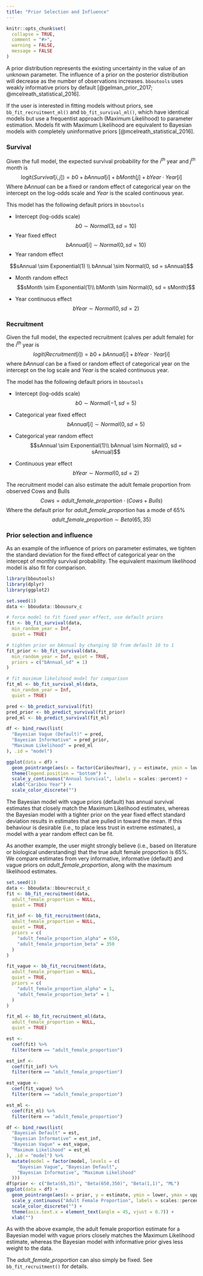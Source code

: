 ```yaml
---
title: "Prior Selection and Influence"
---
```


<!-- # Copyright 2022 Environment and Climate Change Canada -->
<!-- # Copyright 2023 Province of Alberta -->
<!-- # Copyright 2024 Province of Alberta -->
<!-- # -->
<!-- # Licensed under the Apache License, Version 2.0 (the "License"); -->
<!-- # you may not use this file except in compliance with the License. -->
<!-- # You may obtain a copy of the License at -->
<!-- # -->
<!-- # http://www.apache.org/licenses/LICENSE-2.0 -->
<!-- # -->
<!-- # Unless required by applicable law or agreed to in writing, software -->
<!-- # distributed under the License is distributed on an "AS IS" BASIS, -->
<!-- # WITHOUT WARRANTIES OR CONDITIONS OF ANY KIND, either express or implied. -->
<!-- # See the License for the specific language governing permissions and -->
<!-- # limitations under the License. -->

```r
knitr::opts_chunk$set(
  collapse = TRUE,
  comment = "#>",
  warning = FALSE,
  message = FALSE
)
```

A prior distribution represents the existing uncertainty in the value of an unknown parameter. 
The influence of a prior on the posterior distribution will decrease as the number of observations increases. 
`bboutools` uses weakly informative priors by default [@gelman_prior_2017; @mcelreath_statistical_2016].  

If the user is interested in fitting models without priors, see `bb_fit_recruitment_ml()` and `bb_fit_survival_ml()`, which have identical models but use a frequentist approach (Maximum Likelihood) to parameter estimation. 
Models fit with Maximum Likelihood are equivalent to Bayesian models with completely uninformative priors [@mcelreath_statistical_2016].  

### Survival

Given the full model, the expected survival probability for the $i^{th}$ year and $j^{th}$ month is
$$\text{logit}(Survival[i,j]) = b0 + bAnnual[i] + bMonth[j] + bYear \cdot Year[i]$$
Where $bAnnual$ can be a fixed or random effect of categorical year on the intercept on the log-odds scale and $Year$ is the scaled continuous year.  

This model has the following default priors in `bboutools`

- Intercept (log-odds scale)
$$b0 \sim Normal(3, sd = 10)$$
- Year fixed effect
$$bAnnual[i] \sim Normal(0, sd = 10)$$
- Year random effect

$$sAnnual \sim Exponential(1) \\
bAnnual \sim Normal(0, sd = sAnnual)$$

- Month random effect
$$sMonth \sim Exponential(1)\\
bMonth \sim Normal(0, sd = sMonth)$$

- Year continuous effect
$$bYear \sim Normal(0, sd = 2)$$

### Recruitment

Given the full model, the expected recruitment (calves per adult female) for the $i^{th}$ year is
$$logit(Recruitment[i]) = b0 + bAnnual[i] + bYear \cdot Year[i]$$
where $bAnnual$ can be a fixed or random effect of categorical year on the intercept on the log scale and $Year$ is the scaled continuous year. 

The model has the following default priors in `bboutools`

- Intercept (log-odds scale)
$$b0 \sim Normal(-1, sd = 5)$$

- Categorical year fixed effect
$$bAnnual[i] \sim Normal(0, sd = 5)$$

- Categorical year random effect
$$sAnnual \sim Exponential(1)\\
bAnnual \sim Normal(0, sd = sAnnual)$$

- Continuous year effect
$$bYear \sim Normal(0, sd = 2)$$ 


The recruitment model can also estimate the adult female proportion from observed Cows and Bulls
$$Cows = adult\_female\_proportion \cdot (Cows + Bulls)$$
Where the default prior for $adult\_female\_proportion$ has a mode of 65%
$$adult\_female\_proportion \sim Beta(65, 35)$$  

### Prior selection and influence

As an example of the influence of priors on parameter estimates, we tighten the standard deviation for the fixed effect of categorical year on the intercept of monthly survival probability.
The equivalent maximum likelihood model is also fit for comparison.

```r
library(bboutools)
library(dplyr)
library(ggplot2)
```

```r
set.seed(1)
data <- bboudata::bbousurv_c

# force model to fit fixed year effect, use default priors
fit <- bb_fit_survival(data, 
  min_random_year = Inf, 
  quiet = TRUE)

# tighten prior on bAnnual by changing SD from default 10 to 1
fit_prior <- bb_fit_survival(data,
  min_random_year = Inf, quiet = TRUE,
  priors = c("bAnnual_sd" = 1)
)

# fit maximum likelihood model for comparison
fit_ml <- bb_fit_survival_ml(data, 
  min_random_year = Inf, 
  quiet = TRUE)
```

```r
pred <- bb_predict_survival(fit)
pred_prior <- bb_predict_survival(fit_prior)
pred_ml <- bb_predict_survival(fit_ml)

df <- bind_rows(list(
  "Bayesian Vague (Default)" = pred,
  "Bayesian Informative" = pred_prior,
  "Maximum Likelihood" = pred_ml
), .id = "model")

ggplot(data = df) +
  geom_pointrange(aes(x = factor(CaribouYear), y = estimate, ymin = lower, ymax = upper, color = model), position = position_dodge(width = 0.5)) +
  theme(legend.position = "bottom") +
  scale_y_continuous("Annual Survival", labels = scales::percent) +
  xlab("Caribou Year") +
  scale_color_discrete("")
```

The Bayesian model with vague priors (default) has annual survival estimates that closely match the Maximum Likelihood estimates, whereas the Bayesian model with a tighter prior on the year fixed effect standard deviation results in estimates that are pulled in toward the mean.
If this behaviour is desirable (i.e., to place less trust in extreme estimates), a model with a year random effect can be fit.

As another example, the user might strongly believe (i.e., based on literature or biological understanding) that the true adult female proportion is 65%.
We compare estimates from very informative, informative (default) and vague priors on $adult\_female\_proportion$, along with the maximum likelihood estimates.

```r
set.seed(1)
data <- bboudata::bbourecruit_c
fit <- bb_fit_recruitment(data, 
  adult_female_proportion = NULL, 
  quiet = TRUE)

fit_inf <- bb_fit_recruitment(data,
  adult_female_proportion = NULL, 
  quiet = TRUE,
  priors = c(
    "adult_female_proportion_alpha" = 650,
    "adult_female_proportion_beta" = 350
  )
)

fit_vague <- bb_fit_recruitment(data,
  adult_female_proportion = NULL, 
  quiet = TRUE,
  priors = c(
    "adult_female_proportion_alpha" = 1,
    "adult_female_proportion_beta" = 1
  )
)

fit_ml <- bb_fit_recruitment_ml(data, 
  adult_female_proportion = NULL,
  quiet = TRUE)

```

```r
est <-
  coef(fit) %>%
  filter(term == "adult_female_proportion")

est_inf <-
  coef(fit_inf) %>%
  filter(term == "adult_female_proportion")

est_vague <-
  coef(fit_vague) %>%
  filter(term == "adult_female_proportion")

est_ml <-
  coef(fit_ml) %>%
  filter(term == "adult_female_proportion")

df <- bind_rows(list(
  "Bayesian Default" = est,
  "Bayesian Informative" = est_inf,
  "Bayesian Vague" = est_vague,
  "Maximum Likelihood" = est_ml
), .id = "model") %>%
  mutate(model = factor(model, levels = c(
    "Bayesian Vague", "Bayesian Default",
    "Bayesian Informative", "Maximum Likelihood"
  )))
df$prior <- c("Beta(65,35)", "Beta(650,350)", "Beta(1,1)", "ML")
ggplot(data = df) +
  geom_pointrange(aes(x = prior, y = estimate, ymin = lower, ymax = upper, color = model), position = position_dodge(width = 2)) +
  scale_y_continuous("Adult Female Proportion", labels = scales::percent, limits = c(0.65, 0.8)) +
  scale_color_discrete("") +
  theme(axis.text.x = element_text(angle = 45, vjust = 0.7)) +
  xlab("")
```


As with the above example, the adult female proportion estimate for a Bayesian model with vague priors closely matches the Maximum Likelihood estimate, whereas the Bayesian model with informative prior gives less weight to the data.

The $adult\_female\_proportion$ can also simply be fixed. 
See `bb_fit_recruitment()` for details.
